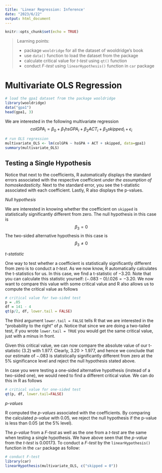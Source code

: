 ```yaml
---
title: 'Linear Regression: Inference'
date: "2023/6/22"
output: html_document
---
```


```r
knitr::opts_chunk$set(echo = TRUE)
```


> Learning points:
>
> * package `wooldridge` for all the dataset of wooldridge's book
> * use `data()` function to load the dataset from the package
> * calculate critical value for *t-test* using `qt()` function
> * conduct *F-test* using `linearHypothesis()` function in `car` package


# Multivariate OLS Regression

```r
# load the gpa1 dataset from the package wooldridge
library(wooldridge)
data("gpa1")
head(gpa1, 3)
```

We are interested in the following multivariate regression
$$ colGPA_i = \beta_0 + \beta_1 hsGPA_i + \beta_2 ACT_i + \beta_3 skipped_i + \epsilon_i $$

```r
# run OLS regression
multivariate_OLS <- lm(colGPA ~ hsGPA + ACT + skipped, data=gpa1)
summary(multivariate_OLS)
```

## Testing a Single Hypothesis

Notice that next to the coefficients, R automatically displays the standard errors associated with the respective coefficient _under the assumption of homoskedasticity._ Next to the standard error, you see the t-statistic associated with each coefficient. Lastly, R also displays the p-values.

*Null hypothesis*

We are interested in knowing whether the coefficient on `skipped` is statistically significantly different from zero. The null hypothesis in this case is
$$\beta_3 = 0$$
The two-sided alternative hypothesis in this case is
$$\beta_3 \neq 0$$ 


*t-statistic*

One way to test whether a coefficient is statistically significantly different from zero is to conduct a *t-test*. As we now know, R automatically calculates the t-statistics for us. In this case, we find a t-statistic of $-3.20$. Note that you can calculate this statistic yourself: $(-.083 - 0)/.026 = -3.20$. We now want to compare this value with some critical value and R also allows us to compute the critical value as follows

```r
# critical value for two-sided test
p = .05
df = 141 - 4
qt(p/2, df, lower.tail = FALSE)
```

The third argument `lower.tail = FALSE` tells R that we are interested in the "probability to the right" of *p*. Notice that since we are doing a two-tailed test, if you wrote `lower.tail = TRUE` you would get the same critical value, just with a minus in front. 

Given this critical value, we can now compare the absolute value of our t-statistic (3.2) with 1.977. Clearly, $3.20 > 1.977$, and hence we conclude that our estimate of $-.083$ is statistically significantly different from zero at the 5% significance level and reject the null hypothesis stated above.

In case you were testing a one-sided alternative hypothesis (instead of a two-sided one), we would need to find a different critical value. We can do this in R as follows
```r
# critical value for one-sided test
qt(p, df, lower.tail=FALSE)
```

*p-values*

R computed the *p-values* associated with the coefficients. By comparing the calculated *p-value* with 0.05, we reject the null hypothesis if the p-value is less than 0.05 (at the 5% level). 

The *p-value* from a *F-test* as well as the one from a *t-test* are the same when testing a single hypothesis. We have above seen that the *p-value* from the *t-test* is $0.00173$. To conduct a *F-test* by the `linearHypothesis()` function in the `car` package as follow:

```r
# conduct F-test
library(car)
linearHypothesis(multivariate_OLS, c("skipped = 0"))
```








